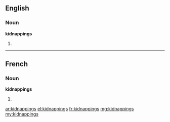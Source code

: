==English==

===Noun===
'''kidnappings'''

# {{plural of|kidnapping}}

----

==French==

===Noun===
'''kidnappings''' {{m}} {{p}}

# {{plural of|kidnapping|lang=fr}}

[[ar:kidnappings]]
[[el:kidnappings]]
[[fr:kidnappings]]
[[mg:kidnappings]]
[[my:kidnappings]]
